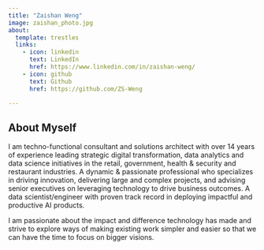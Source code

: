 ```yaml
---
title: "Zaishan Weng"
image: zaishan_photo.jpg
about:
  template: trestles
  links:
    - icon: linkedin
      text: LinkedIn
      href: https://www.linkedin.com/in/zaishan-weng/
    - icon: github
      text: Github
      href: https://github.com/ZS-Weng

---
```

::: {.column-page}

<h2> About Myself</h2>

I am techno-functional consultant and solutions architect with over 14 years of experience leading strategic digital transformation, data analytics and data science initiatives in the retail, government, health & security and restaurant industries. A dynamic & passionate professional who specializes in driving innovation, delivering large and complex projects, and advising senior executives on leveraging technology to drive business outcomes. A data scientist/engineer with proven track record in deploying impactful and productive AI products.

I am passionate about the impact and difference technology has made and strive to explore ways of making existing work simpler and easier so that we can have the time to focus on bigger visions.

:::
